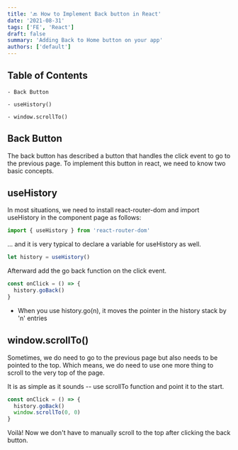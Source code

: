 ```yaml
---
title: '🔙 How to Implement Back button in React'
date: '2021-08-31'
tags: ['FE', 'React']
draft: false
summary: 'Adding Back to Home button on your app'
authors: ['default']
---
```


## Table of Contents

```
- Back Button

- useHistory()

- window.scrollTo()
```

## Back Button

The back button has described a button that handles the click event to go to the previous page. To implement this button in react, we need to know two basic concepts.

## useHistory

In most situations, we need to install react-router-dom and import useHistory in the component page as follows:

```javascript
import { useHistory } from 'react-router-dom'
```

... and it is very typical to declare a variable for useHistory as well.

```javascript
let history = useHistory()
```

Afterward add the go back function on the click event.

```javascript
const onClick = () => {
  history.goBack()
}
```

- When you use history.go(n), it moves the pointer in the history stack by 'n' entries

## window.scrollTo()

Sometimes, we do need to go to the previous page but also needs to be pointed to the top. Which means, we do need to use one more thing to scroll to the very top of the page.

It is as simple as it sounds -- use scrollTo function and point it to the start.

```javascript
const onClick = () => {
  history.goBack()
  window.scrollTo(0, 0)
}
```

Voilà! Now we don't have to manually scroll to the top after clicking the back button.
